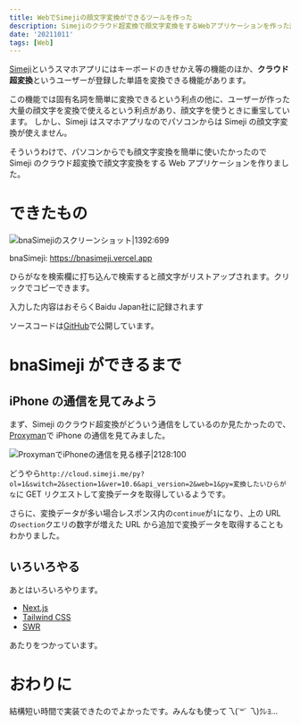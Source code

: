 ```yaml
---
title: WebでSimejiの顔文字変換ができるツールを作った
description: Simejiのクラウド超変換で顔文字変換をするWebアプリケーションを作った話
date: '20211011'
tags: [Web]
---
```


[Simeji](https://simeji.me/)というスマホアプリにはキーボードのきせかえ等の機能のほか、**クラウド超変換**というユーザーが登録した単語を変換できる機能があります。

この機能では固有名詞を簡単に変換できるという利点の他に、ユーザーが作った大量の顔文字を変換で使えるという利点があり、顔文字を使うときに重宝しています。
しかし、Simeji はスマホアプリなのでパソコンからは Simeji の顔文字変換が使えません。

そういうわけで、パソコンからでも顔文字変換を簡単に使いたかったので Simeji のクラウド超変換で顔文字変換をする Web アプリケーションを作りました。

# できたもの

![bnaSimejiのスクリーンショット|1392:699](20211011/bnaSimeji.png)

bnaSimeji: https://bnasimeji.vercel.app

ひらがなを検索欄に打ち込んで検索すると顔文字がリストアップされます。クリックでコピーできます。

<Note type="warn">入力した内容はおそらくBaidu Japan社に記録されます</Note>

ソースコードは[GitHub](https://github.com/object1037/bnaSimeji)で公開しています。

# bnaSimeji ができるまで

## iPhone の通信を見てみよう

まず、Simeji のクラウド超変換がどういう通信をしているのか見たかったので、[Proxyman](https://proxyman.io/)で iPhone の通信を見てみました。

![ProxymanでiPhoneの通信を見る様子|2128:100](20211011/proxyman.png 'Spotlightを開いて「ねこ」と打ったときの通信の様子')

どうやら`http://cloud.simeji.me/py?ol=1&switch=2&section=1&ver=10.6&api_version=2&web=1&py=変換したいひらがな`に GET リクエストして変換データを取得しているようです。

さらに、変換データが多い場合レスポンス内の`continue`が`1`になり、上の URL の`section`クエリの数字が増えた URL から追加で変換データを取得することもわかりました。

## いろいろやる

あとはいろいろやります。

- [Next.js](https://nextjs.org/)
- [Tailwind CSS](tailwindcss.com)
- [SWR](https://swr.vercel.app/ja)

あたりをつかっています。

# おわりに

結構短い時間で実装できたのでよかったです。みんなも使って乁(˙꒳˙ 乁)ｸﾚﾖ...

